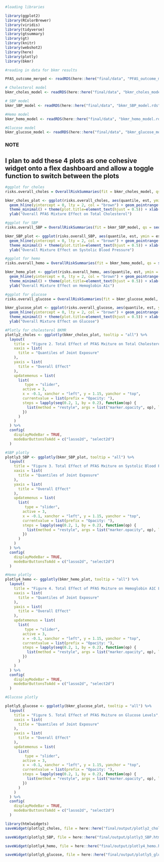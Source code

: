 ```r
#loading libraries

library(ggplot2)
library(RColorBrewer)
library(viridis)
library(tidyverse)
library(gtsummary)
library(gt)
library(knitr)
library(webshot2)
library(here)
library(plotly)
library(bkmr)

```


```r
#reading in data for bkmr results

PFAS_outcome_merged <- readRDS(here::here("final/data", "PFAS_outcome_merged.rds"))

# Cholesterol model
bkmr_choles_model <- readRDS(here::here("final/data", "bkmr_choles_model.rds"))

# SBP model
bkmr_SBP_model <- readRDS(here::here("final/data", "bkmr_SBP_model.rds"))

#Hemo model
bkmr_hemo_model <- readRDS(here::here("final/data", "bkmr_hemo_model.rds"))

#Glucose model
bkmr_glucose_model <- readRDS(here::here("final/data", "bkmr_glucose_model.rds"))

```


### NOTE
## I plan to add these 4 plots as one cohesive widget onto a flex dashboard and allow a toggle function to switch between the plots


```r
#ggplot for choles
risks.overall_choles = OverallRiskSummaries(fit = bkmr_choles_model, qs = seq(0.25, 0.75, by = 0.05), q.fixed = 0.5) 

bkmr_choles_plot <- ggplot(risks.overall_choles, aes(quantile, est, ymin = est - 1.96*sd, ymax = est + 1.96*sd)) + 
  geom_hline(yintercept = 0, lty = 2, col = "brown") + geom_pointrange() +    
  theme_minimal() + theme(plot.title=element_text(hjust = 0.5)) + xlab("Quantiles of Joint Exposures") + 
  ylab("Overall PFAS Mixture Effect on Total Cholesterol")

```

```r
#ggplot for SBP
risks.overall_SBP = OverallRiskSummaries(fit = bkmr_SBP_model, qs = seq(0.25, 0.75, by = 0.05), q.fixed = 0.5)

bkmr_SBP_plot <- ggplot(risks.overall_SBP, aes(quantile, est, ymin = est - 1.96*sd, ymax = est + 1.96*sd)) + 
  geom_hline(yintercept = 0, lty = 2, col = "brown") + geom_pointrange() +    
  theme_minimal() + theme(plot.title=element_text(hjust = 0.5)) + xlab("Quantiles of Joint PFAS Exposures") + 
  ylab("Overall Mixture Effect on Systolic Blood Pressure")


```


```r
#ggplot for hemo
risks.overall_hemo = OverallRiskSummaries(fit = bkmr_hemo_model, qs = seq(0.25, 0.75, by = 0.05), q.fixed = 0.5)

bkmr_hemo_plot <- ggplot(risks.overall_hemo, aes(quantile, est, ymin = est - 1.96*sd, ymax = est + 1.96*sd)) + 
  geom_hline(yintercept = 0, lty = 2, col = "brown") + geom_pointrange() +    
  theme_minimal() + theme(plot.title=element_text(hjust = 0.5)) + xlab("Quantiles of Joint PFAS Exposures") + 
  ylab("Overall Mixture Effect on Hemoglobin A1c")

```

```r
#ggplot for glucose
risks.overall_glucose = OverallRiskSummaries(fit = bkmr_glucose_model, qs = seq(0.25, 0.75, by = 0.05), q.fixed = 0.5)

bkmr_glucose_plot <- ggplot(risks.overall_glucose, aes(quantile, est, ymin = est - 1.96*sd, ymax = est + 1.96*sd)) + 
  geom_hline(yintercept = 0, lty = 2, col = "brown") + geom_pointrange() +    
  theme_minimal() + theme(plot.title=element_text(hjust = 0.5)) + xlab("Quantiles of Joint PFAS Exposures") + 
  ylab("Overall Mixture Effect on Glucose")

```


```r
#Plotly for cholesterol BKMR
plotly2_choles <- ggplotly(bkmr_choles_plot, tooltip = "all") %>% 
  layout(
    title = "Figure 2. Total Effect of PFAS Mxiture on Total Cholesterol Levels",
    xaxis = list(
      title = "Quantiles of Joint Exposure"
    ),
    yaxis = list(
      title = "Overall Effect"
    ),
    updatemenus = list(
      list(
         type = "slider",
        active = 3,
        x = -0.1, xanchor = "left", y = 1.15, yanchor = "top",
        currentvalue = list(prefix = "Opacity: "),
        steps = lapply(seq(0.2, 1, by = 0.2), function(op) {
          list(method = "restyle", args = list("marker.opacity", op), label = paste0(op * 100, "%"))
        })
      )
    )
  ) %>%
  config(
    displayModeBar = TRUE,
    modeBarButtonsToAdd = c("lasso2d", "select2d")
  )

```

```r
#SBP plotly
plotly3_SBP <- ggplotly(bkmr_SBP_plot, tooltip = "all") %>% 
  layout(
    title = "Figure 3. Total Effect of PFAS Mxiture on Systolic Blood Pressure (SBP)",
    xaxis = list(
      title = "Quantiles of Joint Exposure"
    ),
    yaxis = list(
      title = "Overall Effect"
    ),
    updatemenus = list(
      list(
         type = "slider",
        active = 3,
        x = -0.1, xanchor = "left", y = 1.15, yanchor = "top",
        currentvalue = list(prefix = "Opacity: "),
        steps = lapply(seq(0.2, 1, by = 0.2), function(op) {
          list(method = "restyle", args = list("marker.opacity", op), label = paste0(op * 100, "%"))
        })
      )
    )
  ) %>%
  config(
    displayModeBar = TRUE,
    modeBarButtonsToAdd = c("lasso2d", "select2d")
  )
```

```r
#Hemo plotly
plotly4_hemo <- ggplotly(bkmr_hemo_plot, tooltip = "all") %>% 
  layout(
    title = "Figure 4. Total Effect of PFAS Mxiture on Hemoglobin A1C Levels",
    xaxis = list(
      title = "Quantiles of Joint Exposure"
    ),
    yaxis = list(
      title = "Overall Effect"
    ),
    updatemenus = list(
      list(
         type = "slider",
        active = 3,
        x = -0.1, xanchor = "left", y = 1.15, yanchor = "top",
        currentvalue = list(prefix = "Opacity: "),
        steps = lapply(seq(0.2, 1, by = 0.2), function(op) {
          list(method = "restyle", args = list("marker.opacity", op), label = paste0(op * 100, "%"))
        })
      )
    )
  ) %>%
  config(
    displayModeBar = TRUE,
    modeBarButtonsToAdd = c("lasso2d", "select2d")
  )


```

```r
#Glucose plotly

plotly5_glucose <- ggplotly(bkmr_glucose_plot, tooltip = "all") %>% 
  layout(
    title = "Figure 5. Total Effect of PFAS Mxiture on Glucose Levels",
    xaxis = list(
      title = "Quantiles of Joint Exposure"
    ),
    yaxis = list(
      title = "Overall Effect"
    ),
    updatemenus = list(
      list(
         type = "slider",
        active = 3,
        x = -0.1, xanchor = "left", y = 1.15, yanchor = "top",
        currentvalue = list(prefix = "Opacity: "),
        steps = lapply(seq(0.2, 1, by = 0.2), function(op) {
          list(method = "restyle", args = list("marker.opacity", op), label = paste0(op * 100, "%"))
        })
      )
    )
  ) %>%
  config(
    displayModeBar = TRUE,
    modeBarButtonsToAdd = c("lasso2d", "select2d")
  )
```


```r
library(htmlwidgets)
saveWidget(plotly2_choles, file = here::here("final/output/plotly2_choles.html"), selfcontained = TRUE)

saveWidget(plotly3_SBP, file = here::here("final/output/plotly3_SBP.html"), selfcontained = TRUE)

saveWidget(plotly4_hemo, file = here::here("final/output/plotly4_hemo.html"), selfcontained = TRUE)

saveWidget(plotly5_glucose, file = here::here("final/output/plotly5_glucose.html"), selfcontained = TRUE)
```



